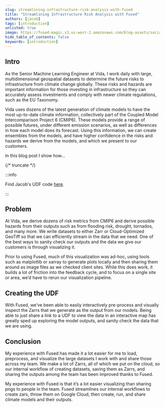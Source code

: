```yaml
---
slug: streamlining-infrastructure-risk-analysis-with-fused
title: "Streamlining Infrastructure Risk Analysis with Fused"
authors: [jacob]
tags: [introduction]
unlisted: true
image: https://fused-magic.s3.us-west-2.amazonaws.com/blog-assets/social_jennings.png
hide_table_of_contents: false
keywords: [introduction]
---
```


## Intro

As the Senior Machine Learning Engineer at Vida, I work daily with large, multidimensional geospatial datasets to determine the future risks to infrastructure from climate change globally. These risks and hazards are important information for those investing in infrastructure so they can accurately assess investments and comply with newer climate regulations, such as the EU Taxonomy.

Vida uses dozens of the latest generation of climate models to have the most up-to-date climate information, collectively part of the Coupled Model Intercomparison Project 6 (CMIP6). These models provide a range of possible futures, under different emission scenarios, as well as differences in how each model does its forecast. Using this information, we can create ensembles from the models, and have higher confidence in the risks and hazards we derive from the models, and which we present to our customers.


In this blog post I show how...

{/* truncate */}

:::info

Find Jacob's UDF code [here](https://www.fused.io/workbench/catalog/Ibis_DuckDB_Overturemaps-ca8e306b-a05a-4d48-ab40-537edd2586dc).

:::


## Problem

At Vida, we derive dozens of risk metrics from CMIP6 and derive possible hazards from their outputs such as from flooding risk, drought, tornados, and many more. We write datasets to either Zarr or Cloud-Optimized GeoTiff so that we can efficiently stream in the data that we need. One of the best ways to sanity check our outputs and the data we give our customers is through visualizing it.

Prior to using Fused, much of this visualization was ad-hoc, using tools such as matplotlib or xarray to generate plots locally and then sharing them around as image files as we checked client sites. While this does work, it builds a lot of friction into the feedback cycle, and to focus on a single site or area, we’d have to rerun our visualization pipeline.

## Creating the UDF

With Fused, we’ve been able to easily interactively pre-process and visually inspect the Zarrs that we generate as the output from our models. Being able to just share a link to a UDF to view the data in an interactive map has greatly sped up exploring the model outputs, and sanity check the data that we are using.




## Conclusion

My experience with Fused has made it a lot easier for me to load, preprocess, and visualize the large datasets I work with and share those across my team. We make a lot of Zarrs, all of which we put on the cloud, so our internal workflow of creating datasets, saving them as Zarrs, and sharing the outputs among the team has been improved thanks to Fused.

My experience with Fused is that it’s a lot easier visualizing than sharing pngs to people in the team. Fused streamlines our internal workflows to create zars, throw them on Google Cloud, then create, run, and share climate models and their outputs.
